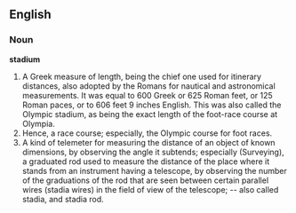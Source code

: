 ==English==

===Noun===

'''stadium'''

#A Greek measure of length, being the chief one used for itinerary distances, also adopted by the Romans for nautical and astronomical measurements. It was equal to 600 Greek or 625 Roman feet, or 125 Roman paces, or to 606 feet 9 inches English. This was also called the Olympic stadium, as being the exact length of the foot-race course at Olympia.
#Hence, a race course; especially, the Olympic course for foot races.
#A kind of telemeter for measuring the distance of an object of known dimensions, by observing the angle it subtends; especially (Surveying), a graduated rod used to measure the distance of the place where it stands from an instrument having a telescope, by observing the number of the graduations of the rod that are seen between certain parallel wires (stadia wires) in the field of view of the telescope; -- also called stadia, and stadia rod.